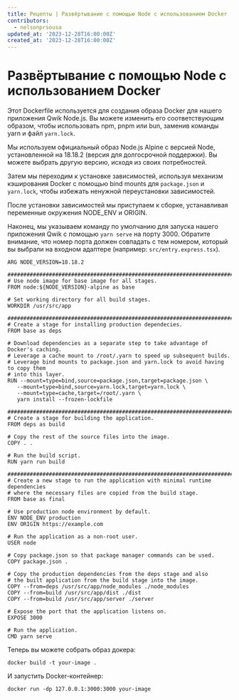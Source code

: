 ```yaml
---
title: Рецепты | Развёртывание с помощью Node с использованием Docker
contributors:
  - nelsonprsousa
updated_at: '2023-12-28T16:00:00Z'
created_at: '2023-12-28T16:00:00Z'
---
```


# Развёртывание с помощью Node с использованием Docker

Этот Dockerfile используется для создания образа Docker для нашего приложения Qwik Node.js. Вы можете изменить его соответствующим образом, чтобы использовать npm, pnpm или bun, заменив команды yarn и файл `yarn.lock`.

Мы используем официальный образ Node.js Alpine с версией Node, установленной на 18.18.2 (версия для долгосрочной поддержки). Вы можете выбрать другую версию, исходя из своих потребностей.

Затем мы переходим к установке зависимостей, используя механизм кэширования Docker с помощью bind mounts для `package.json` и `yarn.lock`, чтобы избежать ненужной переустановки зависимостей.

После установки зависимостей мы приступаем к сборке, устанавливая переменные окружения NODE_ENV и ORIGIN.

Наконец, мы указываем команду по умолчанию для запуска нашего приложения Qwik с помощью `yarn serve` на порту 3000. Обратите внимание, что номер порта должен совпадать с тем номером, который вы выбрали на входном адаптере (например: `src/entry.express.tsx`).

 ```docker
 ARG NODE_VERSION=18.18.2

################################################################################
# Use node image for base image for all stages.
FROM node:${NODE_VERSION}-alpine as base

# Set working directory for all build stages.
WORKDIR /usr/src/app

################################################################################
# Create a stage for installing production dependecies.
FROM base as deps

# Download dependencies as a separate step to take advantage of Docker's caching.
# Leverage a cache mount to /root/.yarn to speed up subsequent builds.
# Leverage bind mounts to package.json and yarn.lock to avoid having to copy them
# into this layer.
RUN --mount=type=bind,source=package.json,target=package.json \
    --mount=type=bind,source=yarn.lock,target=yarn.lock \
    --mount=type=cache,target=/root/.yarn \
    yarn install --frozen-lockfile

################################################################################
# Create a stage for building the application.
FROM deps as build

# Copy the rest of the source files into the image.
COPY . .

# Run the build script.
RUN yarn run build

################################################################################
# Create a new stage to run the application with minimal runtime dependencies
# where the necessary files are copied from the build stage.
FROM base as final

# Use production node environment by default.
ENV NODE_ENV production
ENV ORIGIN https://example.com

# Run the application as a non-root user.
USER node

# Copy package.json so that package manager commands can be used.
COPY package.json .

# Copy the production dependencies from the deps stage and also
# the built application from the build stage into the image.
COPY --from=deps /usr/src/app/node_modules ./node_modules
COPY --from=build /usr/src/app/dist ./dist
COPY --from=build /usr/src/app/server ./server

# Expose the port that the application listens on.
EXPOSE 3000

# Run the application.
CMD yarn serve
 ```

Теперь вы можете собрать образ докера:

 ```shell
 docker build -t your-image .
 ```

И запустить Docker-контейнер:

 ```shell
docker run -dp 127.0.0.1:3000:3000 your-image
 ```
